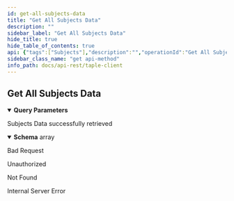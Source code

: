 ```yaml
---
id: get-all-subjects-data
title: "Get All Subjects Data"
description: ""
sidebar_label: "Get All Subjects Data"
hide_title: true
hide_table_of_contents: true
api: {"tags":["Subjects"],"description":"","operationId":"Get All Subjects Data","parameters":[{"name":"from","in":"query","description":"Id of initial subject","required":false,"deprecated":false,"schema":{"type":"string"}},{"name":"quantity","in":"query","description":"Quantity of subjects requested","required":false,"deprecated":false,"schema":{"type":"integer"}}],"responses":{"200":{"description":"Subjects Data successfully retrieved","content":{"application/json":{"schema":{"type":"array","items":{"type":"object","description":"TAPLE protocol subject data structure","required":["subject_id","governance_id","sn","public_key","namespace","schema_id","owner","properties"],"properties":{"governance_id":{"type":"string","description":"Governance identifier"},"namespace":{"type":"string"},"owner":{"type":"string","description":"Subject owner identifier"},"properties":{"type":"string","description":"Current status of the subject"},"public_key":{"type":"string","description":"Public key of the subject"},"schema_id":{"type":"string","description":"Identifier of the schema used by the subject and defined in associated governance"},"sn":{"type":"integer","format":"int64","description":"Current sequence number of the subject"},"subject_id":{"type":"string","description":"Subject identifier"}}}},"example":[{"governance_id":"","namespace":"","owner":"EFXv0jBIr6BtoqFMR7G_JBSuozRc2jZnu5VGUH2gy6-w","properties":"{\"members\":[{\"description\":\"Sede en España\",\"id\":\"Compañía1\",\"key\":\"EFXv0jBIr6BtoqFMR7G_JBSuozRc2jZnu5VGUH2gy6-w\",\"tags\":{}},{\"description\":\"Sede en Inglaterra\",\"id\":\"Compañía2\",\"key\":\"ECQnl-h1vEWmu-ZlPuweR3N1x6SUImyVdPrCLmnJJMyU\",\"tags\":{}}],\"schemas\":[{\"content\":{\"additionalProperties\":false,\"properties\":{\"localizacion\":{\"type\":\"string\"},\"temperatura\":{\"type\":\"integer\"}},\"required\":[\"temperatura\",\"localizacion\"],\"type\":\"object\"},\"id\":\"Prueba\",\"tags\":{}}]}","public_key":"E2tlKVr6wA2GZKoSZi_dwIuz2TVUTCCDpOOwiE2SJbWc","schema_id":"","sn":0,"subject_id":"J7BgD3dqZ8vO4WEH7-rpWIH-IhMqaSDnuJ3Jb8K6KvL0"},{"governance_id":"J7BgD3dqZ8vO4WEH7-rpWIH-IhMqaSDnuJ3Jb8K6KvL0","namespace":"namespace1","owner":"EFXv0jBIr6BtoqFMR7G_JBSuozRc2jZnu5VGUH2gy6-w","properties":"{\"localizacion\":\"España\",\"temperatura\":10}","public_key":"ELZ_b-kZzdPykcYuRNC2ZZe_2lCTCUoo60GXfR4cuXMw","schema_id":"Prueba","sn":0,"subject_id":"JKZgYhPjQdWNWWwkac0wSwqLKoOJsT0QimJmj6zjimWc"}]}}},"400":{"description":"Bad Request"},"401":{"description":"Unauthorized"},"404":{"description":"Not Found"},"500":{"description":"Internal Server Error"}},"deprecated":false,"method":"get","path":"/api/subjects","security":[],"securitySchemes":{"api_key":{"type":"apiKey","in":"header","name":"x-api-key"}},"info":{"title":"taple-client","description":"","contact":{"name":"Open Canarias S.L.","email":"taple@opencanarias.com"},"license":{"name":""},"version":"0.2.0-dev"},"postman":{"name":"Get All Subjects Data","description":{"content":"","type":"text/plain"},"url":{"path":["api","subjects"],"host":["{{baseUrl}}"],"query":[{"disabled":false,"description":{"content":"Id of initial subject","type":"text/plain"},"key":"from","value":""},{"disabled":false,"description":{"content":"Quantity of subjects requested","type":"text/plain"},"key":"quantity","value":""}],"variable":[]},"header":[{"key":"Accept","value":"application/json"}],"method":"GET"}}
sidebar_class_name: "get api-method"
info_path: docs/api-rest/taple-client
---
```



## Get All Subjects Data

<details style={{"marginBottom":"1rem"}} data-collapsed={false} open={true}><summary style={{}}><strong>Query Parameters</strong></summary><div><ul><ParamsItem className={"paramsItem"} param={{"name":"from","in":"query","description":"Id of initial subject","required":false,"deprecated":false,"schema":{"type":"string"}}}></ParamsItem><ParamsItem className={"paramsItem"} param={{"name":"quantity","in":"query","description":"Quantity of subjects requested","required":false,"deprecated":false,"schema":{"type":"integer"}}}></ParamsItem></ul></div></details><div><ApiTabs><TabItem label={"200"} value={"200"}><div>

Subjects Data successfully retrieved

</div><div><MimeTabs schemaType={"response"}><TabItem label={"application/json"} value={"application/json"}><SchemaTabs><TabItem label={"Schema"} value={"Schema"}><details style={{}} data-collapsed={false} open={true}><summary style={{"textAlign":"left"}}><strong>Schema</strong><span style={{"opacity":"0.6"}}> array</span></summary><div style={{"textAlign":"left","marginLeft":"1rem"}}></div><ul style={{"marginLeft":"1rem"}}><SchemaItem collapsible={false} name={"governance_id"} required={false} schemaDescription={"Governance identifier"} schemaName={"string"} qualifierMessage={undefined} defaultValue={undefined}></SchemaItem><SchemaItem collapsible={false} name={"namespace"} required={false} schemaDescription={undefined} schemaName={"string"} qualifierMessage={undefined} defaultValue={undefined}></SchemaItem><SchemaItem collapsible={false} name={"owner"} required={false} schemaDescription={"Subject owner identifier"} schemaName={"string"} qualifierMessage={undefined} defaultValue={undefined}></SchemaItem><SchemaItem collapsible={false} name={"properties"} required={false} schemaDescription={"Current status of the subject"} schemaName={"string"} qualifierMessage={undefined} defaultValue={undefined}></SchemaItem><SchemaItem collapsible={false} name={"public_key"} required={false} schemaDescription={"Public key of the subject"} schemaName={"string"} qualifierMessage={undefined} defaultValue={undefined}></SchemaItem><SchemaItem collapsible={false} name={"schema_id"} required={false} schemaDescription={"Identifier of the schema used by the subject and defined in associated governance"} schemaName={"string"} qualifierMessage={undefined} defaultValue={undefined}></SchemaItem><SchemaItem collapsible={false} name={"sn"} required={false} schemaDescription={"Current sequence number of the subject"} schemaName={"int64"} qualifierMessage={undefined} defaultValue={undefined}></SchemaItem><SchemaItem collapsible={false} name={"subject_id"} required={false} schemaDescription={"Subject identifier"} schemaName={"string"} qualifierMessage={undefined} defaultValue={undefined}></SchemaItem></ul></details></TabItem><TabItem label={"Example (from schema)"} value={"Example (from schema)"}><ResponseSamples responseExample={"[\n  {\n    \"governance_id\": \"string\",\n    \"namespace\": \"string\",\n    \"owner\": \"string\",\n    \"properties\": \"string\",\n    \"public_key\": \"string\",\n    \"schema_id\": \"string\",\n    \"sn\": 0,\n    \"subject_id\": \"string\"\n  }\n]"} language={"json"}></ResponseSamples></TabItem><TabItem label={"Example"} value={"Example"}><ResponseSamples responseExample={"[\n  {\n    \"governance_id\": \"\",\n    \"namespace\": \"\",\n    \"owner\": \"EFXv0jBIr6BtoqFMR7G_JBSuozRc2jZnu5VGUH2gy6-w\",\n    \"properties\": \"{\\\"members\\\":[{\\\"description\\\":\\\"Sede en España\\\",\\\"id\\\":\\\"Compañía1\\\",\\\"key\\\":\\\"EFXv0jBIr6BtoqFMR7G_JBSuozRc2jZnu5VGUH2gy6-w\\\",\\\"tags\\\":{}},{\\\"description\\\":\\\"Sede en Inglaterra\\\",\\\"id\\\":\\\"Compañía2\\\",\\\"key\\\":\\\"ECQnl-h1vEWmu-ZlPuweR3N1x6SUImyVdPrCLmnJJMyU\\\",\\\"tags\\\":{}}],\\\"schemas\\\":[{\\\"content\\\":{\\\"additionalProperties\\\":false,\\\"properties\\\":{\\\"localizacion\\\":{\\\"type\\\":\\\"string\\\"},\\\"temperatura\\\":{\\\"type\\\":\\\"integer\\\"}},\\\"required\\\":[\\\"temperatura\\\",\\\"localizacion\\\"],\\\"type\\\":\\\"object\\\"},\\\"id\\\":\\\"Prueba\\\",\\\"tags\\\":{}}]}\",\n    \"public_key\": \"E2tlKVr6wA2GZKoSZi_dwIuz2TVUTCCDpOOwiE2SJbWc\",\n    \"schema_id\": \"\",\n    \"sn\": 0,\n    \"subject_id\": \"J7BgD3dqZ8vO4WEH7-rpWIH-IhMqaSDnuJ3Jb8K6KvL0\"\n  },\n  {\n    \"governance_id\": \"J7BgD3dqZ8vO4WEH7-rpWIH-IhMqaSDnuJ3Jb8K6KvL0\",\n    \"namespace\": \"namespace1\",\n    \"owner\": \"EFXv0jBIr6BtoqFMR7G_JBSuozRc2jZnu5VGUH2gy6-w\",\n    \"properties\": \"{\\\"localizacion\\\":\\\"España\\\",\\\"temperatura\\\":10}\",\n    \"public_key\": \"ELZ_b-kZzdPykcYuRNC2ZZe_2lCTCUoo60GXfR4cuXMw\",\n    \"schema_id\": \"Prueba\",\n    \"sn\": 0,\n    \"subject_id\": \"JKZgYhPjQdWNWWwkac0wSwqLKoOJsT0QimJmj6zjimWc\"\n  }\n]"} language={"json"}></ResponseSamples></TabItem></SchemaTabs></TabItem></MimeTabs></div></TabItem><TabItem label={"400"} value={"400"}><div>

Bad Request

</div><div></div></TabItem><TabItem label={"401"} value={"401"}><div>

Unauthorized

</div><div></div></TabItem><TabItem label={"404"} value={"404"}><div>

Not Found

</div><div></div></TabItem><TabItem label={"500"} value={"500"}><div>

Internal Server Error

</div><div></div></TabItem></ApiTabs></div>
      